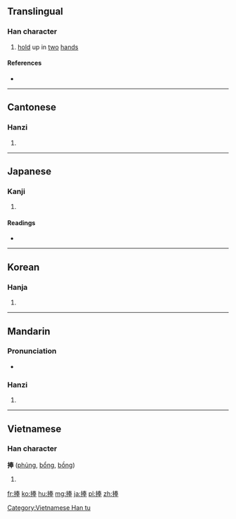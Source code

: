 ==Translingual==

===Han character===
{{Han char|rn=64|rad=手|as=08|sn=11|four=5505<sub>3</sub>|canj=手手大手 (QQKQ)|ids=⿰[[扌]][[奉]]}}

# [[hold]] up in [[two]] [[hand]]s

====References====
* {{Han ref|kx=0434.330|dkj=12189|dj=0784.130|hdz=31890.080|uh=6367|ud=25447|bh=B1B7|bd=45495}}

----

==Cantonese==

===Hanzi===
{{yue-hanzi|jyut=[[bung2]], [[fung2]], [[pung2]]|y=bung2, fung2, pung2}}

# {{defn|lang=yue|sort=手08}}

----

==Japanese==

===Kanji===
{{ja-kanji|grade=|rs=手08}}

# {{defn|lang=ja|sort=手08}}

====Readings====
* {{ja-readings|on=[[ほう]] (hō)|kun=[[ささげる]] (sasageru)}}

----

==Korean==

===Hanja===
{{ko-hanja|hangeul=봉|eumhun=|rv=bong|mr=pong|y=pong}}

# {{defn|lang=ko|sort=手08}}

----

==Mandarin==

===Pronunciation===
* {{audio|Zh-peng.ogg|Audio|lang=cmn}}

===Hanzi===
{{cmn-hanzi|pin=[[pěng]] ([[peng3]])|wg=p'eng<sup>3</sup>}}

# {{defn|lang=cmn|sort=手08}}

----

==Vietnamese==

===Han character===
'''捧''' ([[phủng]], [[bổng]], [[bồng]])

# {{defn|lang=vi}}

[[Category:Vietnamese Han tu]]

[[fr:捧]]
[[ko:捧]]
[[hu:捧]]
[[mg:捧]]
[[ja:捧]]
[[pl:捧]]
[[zh:捧]]